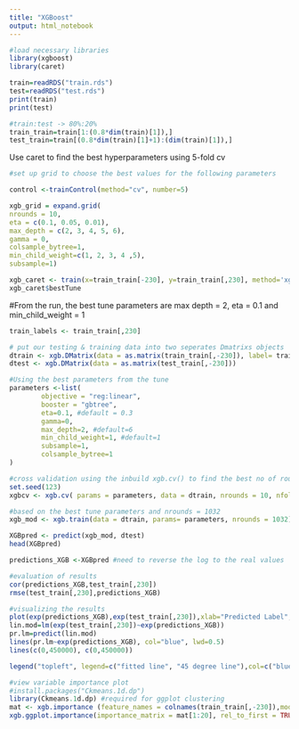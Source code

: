 ---
title: "XGBoost"
output: html_notebook
---

```{r}
#load necessary libraries
library(xgboost)
library(caret)
```

```{r}
train=readRDS("train.rds")
test=readRDS("test.rds")
print(train)
print(test)

#train:test -> 80%:20%
train_train=train[1:(0.8*dim(train)[1]),]
test_train=train[(0.8*dim(train)[1]+1):(dim(train)[1]),]
```

Use caret to find the best hyperparameters using 5-fold cv
```{r}
#set up grid to choose the best values for the following parameters

control <-trainControl(method="cv", number=5)

xgb_grid = expand.grid(
nrounds = 10,
eta = c(0.1, 0.05, 0.01),
max_depth = c(2, 3, 4, 5, 6),
gamma = 0,
colsample_bytree=1,
min_child_weight=c(1, 2, 3, 4 ,5),
subsample=1)

xgb_caret <- train(x=train_train[-230], y=train_train[,230], method='xgbTree', trControl= control, tuneGrid=xgb_grid) 
xgb_caret$bestTune

```
#From the run, the best tune parameters are max depth = 2, eta = 0.1 and min_child_weight =  1

```{r}
train_labels <- train_train[,230]

# put our testing & training data into two seperates Dmatrixs objects
dtrain <- xgb.DMatrix(data = as.matrix(train_train[,-230]), label= train_labels)
dtest <- xgb.DMatrix(data = as.matrix(test_train[,-230]))
```

```{r}
#Using the best parameters from the tune
parameters <-list(
        objective = "reg:linear",
        booster = "gbtree",
        eta=0.1, #default = 0.3
        gamma=0,
        max_depth=2, #default=6
        min_child_weight=1, #default=1
        subsample=1,
        colsample_bytree=1
)
```

```{r}
#cross validation using the inbuild xgb.cv() to find the best no of rounds. 
set.seed(123)
xgbcv <- xgb.cv( params = parameters, data = dtrain, nrounds = 10, nfold = 5, showsd = T, stratified = T, print_every_n = 40, early_stopping_rounds = 10, maximize = F)
```

```{r}
#based on the best tune parameters and nrounds = 1032
xgb_mod <- xgb.train(data = dtrain, params= parameters, nrounds = 1032)

```

```{r}
XGBpred <- predict(xgb_mod, dtest)
head(XGBpred)

predictions_XGB <-XGBpred #need to reverse the log to the real values

```

```{r}
#evaluation of results
cor(predictions_XGB,test_train[,230])
rmse(test_train[,230],predictions_XGB)
```

```{r}
#visualizing the results
plot(exp(predictions_XGB),exp(test_train[,230]),xlab="Predicted Label",ylab="Actual Label",main="Plot of Actual Against Predicted Labels")
lin.mod=lm(exp(test_train[,230])~exp(predictions_XGB))
pr.lm=predict(lin.mod)
lines(pr.lm~exp(predictions_XGB), col="blue", lwd=0.5)
lines(c(0,450000), c(0,450000))

legend("topleft", legend=c("fitted line", "45 degree line"),col=c("blue", "black"), lty=1, cex=0.8)
```

```{r, out.width="100%"}
#view variable importance plot
#install.packages("Ckmeans.1d.dp")
library(Ckmeans.1d.dp) #required for ggplot clustering
mat <- xgb.importance (feature_names = colnames(train_train[,-230]),model = xgb_mod)
xgb.ggplot.importance(importance_matrix = mat[1:20], rel_to_first = TRUE)
```
